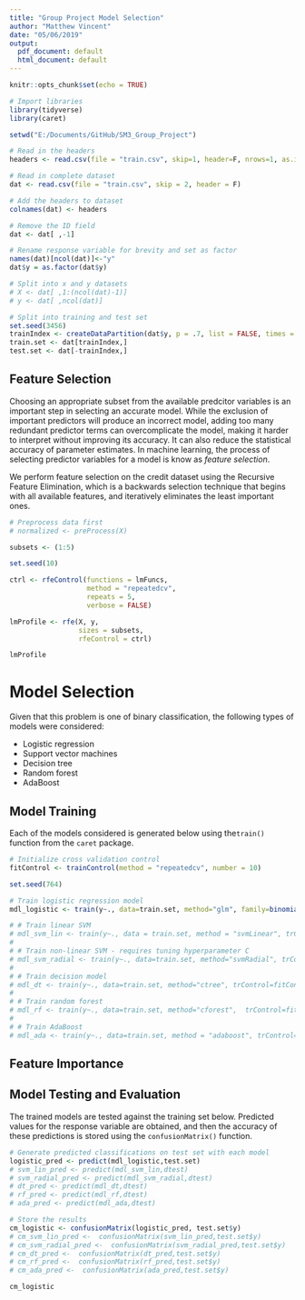 ```yaml
---
title: "Group Project Model Selection"
author: "Matthew Vincent"
date: "05/06/2019"
output:
  pdf_document: default
  html_document: default
---
```


```r
knitr::opts_chunk$set(echo = TRUE)

# Import libraries
library(tidyverse)
library(caret)

setwd("E:/Documents/GitHub/SM3_Group_Project")
```



```r
# Read in the headers
headers <- read.csv(file = "train.csv", skip=1, header=F, nrows=1, as.is=T)

# Read in complete dataset
dat <- read.csv(file = "train.csv", skip = 2, header = F)

# Add the headers to dataset
colnames(dat) <- headers

# Remove the ID field
dat <- dat[ ,-1]

# Rename response variable for brevity and set as factor
names(dat)[ncol(dat)]<-"y"
dat$y = as.factor(dat$y)

# Split into x and y datasets
# X <- dat[ ,1:(ncol(dat)-1)]
# y <- dat[ ,ncol(dat)]

# Split into training and test set
set.seed(3456)
trainIndex <- createDataPartition(dat$y, p = .7, list = FALSE, times = 1)
train.set <- dat[trainIndex,]
test.set <- dat[-trainIndex,]
```

## Feature Selection

Choosing an appropriate subset from the available predcitor variables is an important step in selecting an accurate model. While the exclusion of important predictors will produce an incorrect model, adding too many redundant predictor terms can overcomplicate the model, making it harder to interpret without improving its accuracy. It can also reduce the statistical accuracy of parameter estimates. In machine learning, the process of selecting predictor variables for a model is know as *feature selection*. 

We perform feature selection on the credit dataset using the Recursive Feature Elimination, which is a backwards selection technique that begins with all available features, and iteratively eliminates the least important ones.    

```r
# Preprocess data first
# normalized <- preProcess(X)

subsets <- (1:5)

set.seed(10)

ctrl <- rfeControl(functions = lmFuncs,
                   method = "repeatedcv",
                   repeats = 5,
                   verbose = FALSE)

lmProfile <- rfe(X, y,
                 sizes = subsets,
                 rfeControl = ctrl)

lmProfile
```

# Model Selection

Given that this problem is one of binary classification, the following types of models were considered: 

* Logistic regression
* Support vector machines
* Decision tree
* Random forest
* AdaBoost

## Model Training

Each of the models considered is generated below using the`train()` function from the `caret` package. 

```r
# Initialize cross validation control
fitControl <- trainControl(method = "repeatedcv", number = 10)

set.seed(764)

# Train logistic regression model
mdl_logistic <- train(y~., data=train.set, method="glm", family=binomial(), trControl=fitControl)

# # Train linear SVM
# mdl_svm_lin <- train(y~., data = train.set, method = "svmLinear", trControl=trctrl, tuneLength = 10)
# 
# # Train non-linear SVM - requires tuning hyperparameter C
# mdl_svm_radial <- train(y~., data=train.set, method="svmRadial", trControl=fitControl)
# 
# # Train decision model
# mdl_dt <- train(y~., data=train.set, method="ctree", trControl=fitControl)
# 
# # Train random forest
# mdl_rf <- train(y~., data=train.set, method="cforest",  trControl=fitControl)
# 
# # Train AdaBoost
# mdl_ada <- train(y~., data=train.set, method = "adaboost", trControl=fitControl)
```

## Feature Importance



## Model Testing and Evaluation

The trained models are tested against the training set below. Predicted values for the response variable are obtained, and then the accuracy of these predictions is stored using the `confusionMatrix()` function. 

```r
# Generate predicted classifications on test set with each model
logistic_pred <- predict(mdl_logistic,test.set)
# svm_lin_pred <- predict(mdl_svm_lin,dtest)
# svm_radial_pred <- predict(mdl_svm_radial,dtest)
# dt_pred <- predict(mdl_dt,dtest)
# rf_pred <- predict(mdl_rf,dtest)
# ada_pred <- predict(mdl_ada,dtest)

# Store the results
cm_logistic <- confusionMatrix(logistic_pred, test.set$y)
# cm_svm_lin_pred <-  confusionMatrix(svm_lin_pred,test.set$y)
# cm_svm_radial_pred <-  confusionMatrix(svm_radial_pred,test.set$y)
# cm_dt_pred <-  confusionMatrix(dt_pred,test.set$y)
# cm_rf_pred <-  confusionMatrix(rf_pred,test.set$y)
# cm_ada_pred <-  confusionMatrix(ada_pred,test.set$y)

cm_logistic
```






























































